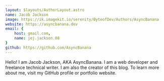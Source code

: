 ```yaml
---
layout: $layouts/AuthorLayout.astro
name: Jacob Jackson
image: https://ik.imagekit.io/serenity/ByteofDev/Authors/AsyncBanana
website: https://asyncbanana.dev
email: {
    host: gmail.com,
    name: jej.jackson.08
}
github: https://github.com/AsyncBanana
---
```

Hello! I am Jacob Jackson, AKA AsyncBanana. I am a web developer and freelance technical writer. I am also the creator of this blog. To learn more about me, visit my GitHub profile or portfolio website.
